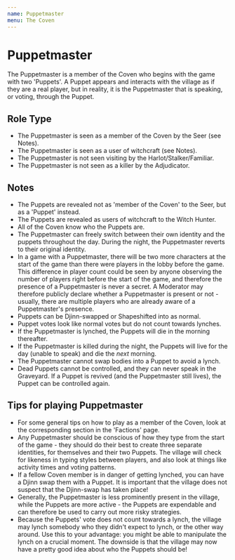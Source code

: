 ```yaml
---
name: Puppetmaster
menu: The Coven
---
```


# Puppetmaster

The Puppetmaster is a member of the Coven who begins with the game with
two 'Puppets'. A Puppet appears and interacts with the village as if
they are a real player, but in reality, it is the Puppetmaster that is
speaking, or voting, through the Puppet.

## Role Type

  - The Puppetmaster is seen as a member of the Coven by the Seer (see
    Notes).
  - The Puppetmaster is seen as a user of witchcraft (see Notes).
  - The Puppetmaster is not seen visiting by the
    Harlot/Stalker/Familiar.
  - The Puppetmaster is not seen as a killer by the Adjudicator.

## Notes

  - The Puppets are revealed not as 'member of the Coven' to the Seer,
    but as a 'Puppet' instead.
  - The Puppets are revealed as users of witchcraft to the Witch Hunter.
  - All of the Coven know who the Puppets are.
  - The Puppetmaster can freely switch between their own identity and
    the puppets throughout the day. During the night, the Puppetmaster
    reverts to their original identity.
  - In a game with a Puppetmaster, there will be two more characters at
    the start of the game than there were players in the lobby before
    the game. This difference in player count could be seen by anyone
    observing the number of players right before the start of the game,
    and therefore the presence of a Puppetmaster is never a secret. A
    Moderator may therefore publicly declare whether a Puppetmaster is
    present or not - usually, there are multiple players who are already
    aware of a Puppetmaster's presence.
  - Puppets can be Djinn-swapped or Shapeshifted into as normal.
  - Puppet votes look like normal votes but do not count towards
    lynches.
  - If the Puppetmaster is lynched, the Puppets will die in the morning
    thereafter.
  - If the Puppetmaster is killed during the night, the Puppets will
    live for the day (unable to speak) and die the *next* morning.
  - The Puppetmaster cannot swap bodies into a Puppet to avoid a lynch.
  - Dead Puppets cannot be controlled, and they can never speak in the
    Graveyard. If a Puppet is revived (and the Puppetmaster still
    lives), the Puppet can be controlled again.

## Tips for playing Puppetmaster

  - For some general tips on how to play as a member of the Coven, look
    at the corresponding section in the 'Factions' page.
  - Any Puppetmaster should be conscious of how they type from the start
    of the game - they should do their best to create three separate
    identities, for themselves and their two Puppets. The village will
    check for likeness in typing styles between players, and also look
    at things like activity times and voting patterns.
  - If a fellow Coven member is in danger of getting lynched, you can
    have a Djinn swap them with a Puppet. It is important that the
    village does not suspect that the Djinn-swap has taken place\!
  - Generally, the Puppetmaster is less prominently present in the
    village, while the Puppets are more active - the Puppets are
    expendable and can therefore be used to carry out more risky
    strategies.
  - Because the Puppets' vote does not count towards a lynch, the
    village may lynch somebody who they didn't expect to lynch, or the
    other way around. Use this to your advantage: you might be able to
    manipulate the lynch on a crucial moment. The downside is that the
    village may now have a pretty good idea about who the Puppets should
    be\!
